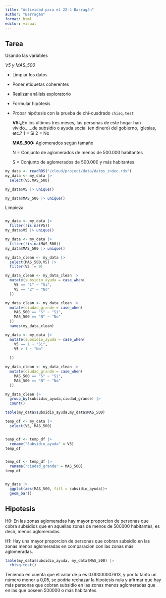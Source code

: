 ```yaml
---
title: "Actividad para el 22-4 Barragán"
author: "Barragán"
format: html
editor: visual
---
```


## 

## **Tarea**

Usando las variables

*V5 y MAS_500*

-   Limpiar los datos

-   Poner etiquetas coherentes

-   Realizar análisis exploratorio

-   Formular hipótesis

-   Probar hipótesis con la prueba de chi-cuadrado `chisq.test`

    **V5:**¿En los últimos tres meses, las personas de este hogar han vivido......de subsidio o ayuda social (en dinero) del gobierno, iglesias, etc.? 1 = Sí 2 = No

    **MAS_500:** Aglomerados según tamaño

    N = Conjunto de aglomerados de menos de 500.000 habitantes

    S = Conjunto de aglomerados de 500.000 y más habitantes

```r
my_data <- readRDS("/cloud/project/data/datos_indec.rds")
my_data <- my_data |> 
  select(V5,MAS_500)

my_data$V5 |> unique()
```

```r
my_data$MAS_500 |> unique()
```

Limpieza

```         
```

```r
my_data <- my_data |> 
  filter(!is.na(V5))
my_data$V5 |> unique()
```

```r
my_data <- my_data |> 
  filter(!is.na(MAS_500))
my_data$MAS_500 |> unique()
```

```r
my_data_clean <- my_data |> 
  select(MAS_500,V5) |> 
  filter(V5 != 9)
```

```r
my_data_clean <- my_data_clean |> 
  mutate(subsidio_ayuda = case_when(
    V5 == "1" ~ "Si",
    V5 == "2" ~ "No"
  ))

my_data_clean <- my_data_clean |> 
  mutate(ciudad_grande = case_when(
    MAS_500 == "S" ~ "Si",
    MAS_500 == "N" ~ "No"
  ))
  names(my_data_clean)
```

```r
my_data <- my_data |> 
  mutate(subsidio_ayuda = case_when(
    V5 == 1 ~ "Si",
    V5 > 1 ~ "No"
    
  ))
```

```r
my_data_clean <- my_data_clean |> 
  mutate(ciudad_grande = case_when(
    MAS_500 == "S" ~ "Si",
    MAS_500 == "N" ~ "No"
  ))
```

```r
my_data_clean |> 
  group_by(subsidio_ayuda,ciudad_grande) |> 
  count()
```

```r
table(my_data$subsidio_ayuda,my_data$MAS_500)
```

```r
temp_df <- my_data |> 
  select(V5, MAS_500)
```

```         
```

```r
temp_df <- temp_df |> 
  rename("Subsidio_ayuda" = V5)
temp_df
```

```         
```

```r
temp_df <- temp_df |> 
  rename("ciudad_grande" = MAS_500)
temp_df
```

```         
```

```r
my_data |> 
  ggplot(aes(MAS_500, fill = subsidio_ayuda))+
  geom_bar()
```

## Hipotesis

H0: En las zonas aglomeradas hay mayor proporcion de personas que cobra subsidios que en aquellas zonas de menos de 500000 habitantes, es decir, menos aglomeradas.

H1: Hay una mayor proporcion de personas que cobran subsidio en las zonas menos aglomeradas en comparacion con las zonas más aglomeradas.

```r
table(my_data$subsidio_ayuda, my_data$MAS_500) |> 
  chisq.test()
```

Teniendo en cuenta que el valor de p es 0.00000007613, y por lo tanto un número menor a 0,05, se podria rechazar la hipotesis nula y afirmar que hay más personas que cobran subsidio en las zonas menos aglomeradas que en las que poseen 500000 o más habitantes.
